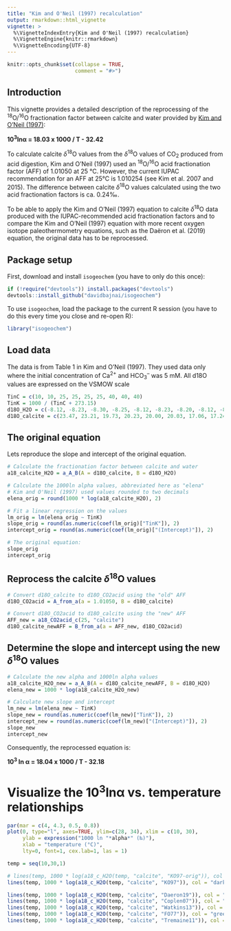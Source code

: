 ```yaml
---
title: "Kim and O'Neil (1997) recalculation"
output: rmarkdown::html_vignette
vignette: >
  %\VignetteIndexEntry{Kim and O'Neil (1997) recalculation}
  %\VignetteEngine{knitr::rmarkdown}
  %\VignetteEncoding{UTF-8}
---
```


```r
knitr::opts_chunk$set(collapse = TRUE,
                      comment = "#>")
```

## Introduction

This vignette provides a detailed description of the reprocessing of the <sup>18</sup>O/<sup>16</sup>O fractionation factor between calcite and water provided by [Kim and O'Neil (1997)](https://doi.org/10.1016/S0016-7037(97)00169-5):

**10<sup>3</sup>ln&alpha; = 18.03 x 1000 / T - 32.42**

To calculate calcite *δ*<sup>18</sup>O values from the *δ*<sup>18</sup>O values of CO<sub>2</sub> produced from acid digestion, Kim and O'Neil (1997) used an <sup>18</sup>O/<sup>16</sup>O acid fractionation factor (AFF) of 1.01050 at 25 °C. However, the current IUPAC recommendation for an AFF at 25°C is 1.010254 (see Kim et al. 2007 and 2015). The difference between calcite *δ*<sup>18</sup>O values calculated using the two acid fractionation factors is ca. 0.24‰.

To be able to apply the Kim and O'Neil (1997) equation to calcite *δ*<sup>18</sup>O data produced with the IUPAC-recommended acid fractionation factors and to compare the Kim and O'Neil (1997) equation with more recent oxygen isotope paleothermometry equations, such as the Daëron et al. (2019) equation, the original data has to be reprocessed.

## Package setup

First, download and install `isogeochem` (you have to only do this once):

```r
if (!require("devtools")) install.packages("devtools")
devtools::install_github("davidbajnai/isogeochem")
```

To use `isogeochem`, load the package to the current R session (you have to do this every time you close and re-open R):

```r
library("isogeochem")
```

## Load data

The data is from Table 1 in Kim and O'Neil (1997). They used data only where the initial concentration of Ca<sup>2+</sup> and HCO<sub>3</sub><sup>–</sup> was 5 mM. All d18O values are expressed on the VSMOW scale

```r
TinC = c(10, 10, 25, 25, 25, 25, 40, 40, 40)
TinK = 1000 / (TinC + 273.15)
d18O_H2O = c(-8.12, -8.23, -8.30, -8.25, -8.12, -8.23, -8.20, -8.12, -8.23)
d18O_calcite = c(23.47, 23.21, 19.73, 20.23, 20.00, 20.03, 17.06, 17.24, 17.01)
```

## The original equation

Lets reproduce the slope and intercept of the original equation.

```r
# Calculate the fractionation factor between calcite and water
a18_calcite_H2O = a_A_B(A = d18O_calcite, B = d18O_H2O)

# Calculate the 1000ln alpha values, abbreviated here as "elena"
# Kim and O'Neil (1997) used values rounded to two decimals
elena_orig = round(1000 * log(a18_calcite_H2O), 2)

# Fit a linear regression on the values 
lm_orig = lm(elena_orig ~ TinK)
slope_orig = round(as.numeric(coef(lm_orig)["TinK"]), 2)
intercept_orig = round(as.numeric(coef(lm_orig)["(Intercept)"]), 2)

# The original equation:
slope_orig
intercept_orig
```

## Reprocess the calcite *δ*<sup>18</sup>O values

```r
# Convert d18O_calcite to d18O_CO2acid using the "old" AFF
d18O_CO2acid = A_from_a(a = 1.01050, B = d18O_calcite)

# Convert d18O_CO2acid to d18O_calcite using the "new" AFF
AFF_new = a18_CO2acid_c(25, "calcite")
d18O_calcite_newAFF = B_from_a(a = AFF_new, d18O_CO2acid)
```

## Determine the slope and intercept using the new *δ*<sup>18</sup>O values

```r
# Calculate the new alpha and 1000ln alpha values
a18_calcite_H2O_new = a_A_B(A = d18O_calcite_newAFF, B = d18O_H2O)
elena_new = 1000 * log(a18_calcite_H2O_new)

# Calculate new slope and intercept
lm_new = lm(elena_new ~ TinK)
slope_new = round(as.numeric(coef(lm_new)["TinK"]), 2)
intercept_new = round(as.numeric(coef(lm_new)["(Intercept)"]), 2)
slope_new
intercept_new
```

Consequently, the reprocessed equation is:

**10<sup>3</sup> ln &alpha; = 18.04 x 1000 / T - 32.18**

# Visualize the 10<sup>3</sup>ln&alpha; vs. temperature relationships

```r
par(mar = c(4, 4.3, 0.5, 0.8))
plot(0, type="l", axes=TRUE, ylim=c(28, 34), xlim = c(10, 30),
     ylab = expression("1000 ln "*alpha*" (‰)"),
     xlab = "temperature (°C)",
     lty=0, font=1, cex.lab=1, las = 1)

temp = seq(10,30,1)

# lines(temp, 1000 * log(a18_c_H2O(temp, "calcite", "KO97-orig")), col = "darkblue", lwd = 2, lty = 2)
lines(temp, 1000 * log(a18_c_H2O(temp, "calcite", "KO97")), col = "darkblue", lwd = 2, lty = 1)

lines(temp, 1000 * log(a18_c_H2O(temp, "calcite", "Daeron19")), col = "purple", lwd = 1)
lines(temp, 1000 * log(a18_c_H2O(temp, "calcite", "Coplen07")), col = "red", lwd = 1)
lines(temp, 1000 * log(a18_c_H2O(temp, "calcite", "Watkins13")), col = "magenta", lwd = 1)
lines(temp, 1000 * log(a18_c_H2O(temp, "calcite", "FO77")), col = "green", lwd = 1)
lines(temp, 1000 * log(a18_c_H2O(temp, "calcite", "Tremaine11")), col = "lightblue", lwd = 1)
```
